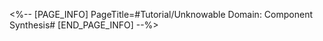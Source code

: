<%-- [PAGE_INFO]
PageTitle=#Tutorial/Unknowable Domain: Component Synthesis#
[END_PAGE_INFO] --%>
{{Tutorial
|sort      = 932601
|title     = Unknowable Domain: Component Synthesis
|subtitle  = 
|type      = Simulated Universe
|about     = 
|image1    = Tutorial Unknowable Domain Component Synthesis 1.png{{subst:void|<!--$UPLOAD:<<SpriteOutput/TutorialPic/TutorialPage_932601.png>-<Tutorial Unknowable Domain Component Synthesis 1.png>-<Tutorial Files>>-->}}
|text1     = Workbench of Creation can synthesize 4 Components of the same {{Color|h|nobold=1|rarity level}} to become higher-level Components.
}}